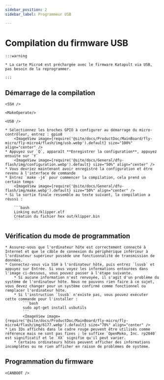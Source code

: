 ```yaml
---
sidebar_position: 2
sidebar_label: Programmeur USB

---
```




# Compilation du firmware USB

    :::warning

    * La carte Micro4 est préchargée avec le firmware Katapult via USB, pas besoin de la reprogrammer.

    :::

## Démarrage de la compilation

    <SSH />

    <MakeOperate/>

    <USB />

    * Sélectionnez les broches GPIO à configurer au démarrage du micro-contrôleur, entrez : gpio8
        <ImageView image={require('@site/docs/ProductDoc/MainBoard/fly-micro/fly-micro4/flash/img/usb.webp').default} size="100%" align="center" />
    * Appuyez sur `Q`, apparaît **Enregistrer la configuration**, appuyez ensuite sur `Y`
        <ImageView image={require('@site/docs/General/dfu-flash/img/configuration.webp').default} size="50%" align="center" />
    * Vous devriez maintenant avoir enregistré la configuration et être revenu à l'interface de commande
    * Entrez `make -j4` pour commencer la compilation, cela prend un certain temps
        <ImageView image={require('@site/docs/General/dfu-flash/img/make.webp').default} size="50%" align="center" />
    * Si la sortie finale ressemble au texte suivant, la compilation a réussi :

        ```bash
        Linking out/klipper.elf
        Création du fichier hex out/klipper.bin
        ```

## Vérification du mode de programmation

    * Assurez-vous que l'ordinateur hôte est correctement connecté à Internet et que le câble de connexion du périphérique inférieur à l'ordinateur supérieur possède une fonctionnalité de transmission de données.
    * Connectez-vous via SSH à l'ordinateur hôte, puis entrez `lsusb` et appuyez sur Entrée. Si vous voyez les informations entourées dans l'image ci-dessous, vous pouvez passer à l'étape suivante.
        * Si aucune information n'est renvoyée, il s'agit d'un problème du système de l'ordinateur hôte. Nous ne pouvons rien faire à ce sujet, vous devez changer pour un système confirmé comme fonctionnel ou remplacer l'ordinateur hôte.
        * Si l'instruction `lsusb` n'existe pas, vous pouvez exécuter cette commande pour l'installer :
            ```bash
            sudo apt-get install usbutils
            ```
            <ImageView image={require('@site/docs/ProductDoc/MainBoard/fly-micro/fly-micro4/flash/img/6177.webp').default} size="70%" align="center" /> 
    * Les IDs affichés dans le cadre rouge peuvent être utilisés comme référence mais ne sont pas fixes ; le suffixe `OpenMoko, Inc. rp2040` est significatif et le `XX` signifie qu'il peut varier.
        * Certains ordinateurs hôtes peuvent afficher des informations incomplètes ou ne rien afficher en raison de problèmes de système.

## Programmation du firmware

    <CANBOOT />
